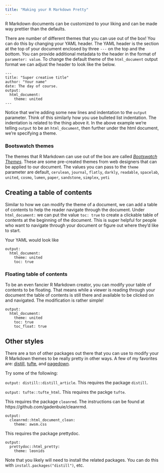 ```yaml
---
title: "Making your R Markdown Pretty"
---
```


R Markdown documents can be customized to your liking and can be made way prettier than the defaults. 

There are number of different themes that you can use out of the box! You can do this by changing your YAML header. The YAML header is the section at the top of your document enclosed by three `---` on the top and the bottom. You can provide additional metadata to the header in the format of `parameter: value`. To change the default theme of the `html_document` output format we can adjust the header to look like the below.

```
---
title: "Super creative title"
author: "Your name"
date: The day of course.
output:
  html_document:
    theme: united
---
```

Notice that we're adding some new lines and indentation to the `output` parameter. Think of this similarly how you use bulleted list indentation. The indentation is related to the thing above it. In the above example we're telling `output` to be an `html_document`, then further under the html document, we're specifying a theme. 

### Bootswatch themes

The themes that R Markdown can use out of the box are called [_Bootswatch Themes_](https://bootswatch.com/). These are some pre-created themes from web designers that can be applied to our document. The values you can pass to the `theme` parameter are default, `cerulean`, `journal`, `flatly`, `darkly`, `readable`, `spacelab`, `united`, `cosmo`, `lumen`, `paper`, `sandstone`, `simplex`, `yeti`

## Creating a table of contents 

Similar to how we can modify the theme of a document, we can add a table of contents to help the reader navigate through the document. Under `html_document:` we can put the value `toc: true` to create a clickable table of contents at the beginning of the document. This is super helpful for people who want to navigate through your document or figure out where they'd like to start.

Your YAML would look like

```
output:
  html_document:
    theme: united
    toc: true
```

### Floating table of contents

To be an even fancier R Markdown creator, you can modify your table of contents to be floating. That means while a viewer is reading through your document the table of contents is still there and available to be clicked on and navigated. The modification is rather simple!

```
output:
  html_document:
    theme: united
    toc: true
    toc_float: true
```

## Other styles

There are a ton of other packages out there that you can use to modify your R Markdown themes to be really pretty in other ways. A few of my favorites are: [distill](https://rstudio.github.io/distill/), [tufte](https://rstudio.github.io/tufte/), and [pagedown](https://pagedown.rbind.io/).

Try some of the following:

`output: distill::distill_article`. This requires the package `distill`.

`output: tufte::tufte_html`. This requires the packge `tufte`.


This requires the package `cleanrmd`. The instructions can be found at https://github.com/gadenbuie/cleanrmd.

```
output: 
  cleanrmd::html_document_clean:
    theme: awsm.css
```

This requires the package prettydoc.
```
output:
  prettydoc::html_pretty:
    theme: leonids
```

Note that you likely will need to install the related packages. You can do this with `install.packages("distill")`, etc.
